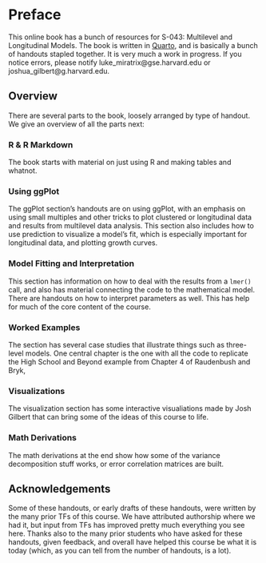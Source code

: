 # Preface {.unnumbered}

This online book has a bunch of resources for S-043: Multilevel and Longitudinal Models. The book is written in [Quarto](https://quarto.org/), and is basically a bunch of handouts stapled together. It is very much a work in progress. If you notice errors, please notify luke_miratrix\@gse.harvard.edu or joshua_gilbert\@g.harvard.edu.

## Overview

There are several parts to the book, loosely arranged by type of handout. We give an overview of all the parts next:

### R & R Markdown

The book starts with material on just using R and making tables and whatnot.

### Using ggPlot

The ggPlot section's handouts are on using ggPlot, with an emphasis on using small multiples and other tricks to plot clustered or longitudinal data and results from multilevel data analysis. This section also includes how to use prediction to visualize a model's fit, which is especially important for longitudinal data, and plotting growth curves.

### Model Fitting and Interpretation

This section has information on how to deal with the results from a `lmer()` call, and also has material connecting the code to the mathematical model. There are handouts on how to interpret parameters as well. This has help for much of the core content of the course.

### Worked Examples

The section has several case studies that illustrate things such as three-level models. One central chapter is the one with all the code to replicate the High School and Beyond example from Chapter 4 of Raudenbush and Bryk,

### Visualizations

The visualization section has some interactive visualiations made by Josh Gilbert that can bring some of the ideas of this course to life.

### Math Derivations

The math derivations at the end show how some of the variance decomposition stuff works, or error correlation matrices are built.

## Acknowledgements

Some of these handouts, or early drafts of these handouts, were written by the many prior TFs of this course. We have attributed authorship where we had it, but input from TFs has improved pretty much everything you see here. Thanks also to the many prior students who have asked for these handouts, given feedback, and overall have helped this course be what it is today (which, as you can tell from the number of handouts, is a lot).
